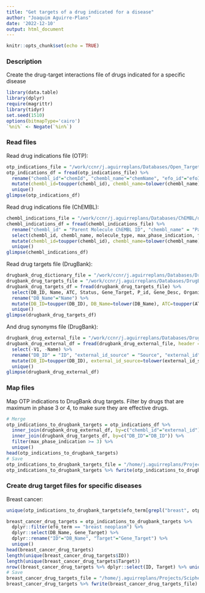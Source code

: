 ```yaml
---
title: "Get targets of a drug indicated for a disease"
author: "Joaquim Aguirre-Plans"
date: '2022-12-10'
output: html_document
---
```


```r
knitr::opts_chunk$set(echo = TRUE)
```

### Description

Create the drug-target interactions file of drugs indicated for a specific disease

```r
library(data.table)
library(dplyr)
require(magrittr)
library(tidyr)
set.seed(1510)
options(bitmapType='cairo')
`%ni%` <- Negate(`%in%`)
```

### Read files

Read drug indications file (OTP):

```r
otp_indications_file = "/work/ccnr/j.aguirreplans/Databases/Open_Targets_Platform/data/out/drug_disease_v2.csv"
otp_indications_df = fread(otp_indications_file) %>%
  rename("chembl_id"="chemId", "chembl_name"="chemName", "efo_id"="efoId", "efo_term"="efoName", "max_phase_indication" = "maxPhaseForIndication") %>%
  mutate(chembl_id=toupper(chembl_id), chembl_name=tolower(chembl_name), efo_id=toupper(efo_id), efo_term=tolower(efo_term)) %>%
  unique()
glimpse(otp_indications_df)
```

Read drug indications file (ChEMBL):

```r
chembl_indications_file = "/work/ccnr/j.aguirreplans/Databases/ChEMBL/data/raw/chembl_indications.csv"
chembl_indications_df = fread(chembl_indications_file) %>% 
  rename("chembl_id" = "Parent Molecule ChEMBL ID", "chembl_name" = "Parent Molecule Name", "molecule_type" = "Parent Molecule Type", "max_phase_indication" = "Max Phase for Indication", "first_approval" = "First Approval", "mesh_id" = "MESH ID", "mesh_heading" = "MESH Heading", "efo_id" = "EFO IDs", "efo_term" = "EFO Terms") %>% 
  select(chembl_id, chembl_name, molecule_type, max_phase_indication, first_approval, mesh_id, mesh_heading, efo_id, efo_term) %>%
  mutate(chembl_id=toupper(chembl_id), chembl_name=tolower(chembl_name), molecule_type=tolower(molecule_type), mesh_id=toupper(mesh_id), mesh_heading=tolower(mesh_heading), efo_term=tolower(efo_term)) %>%
  unique()
glimpse(chembl_indications_df)
```

Read drug targets file (DrugBank):

```r
drugbank_drug_dictionary_file = "/work/ccnr/j.aguirreplans/Databases/DrugBank/data/out/DB_Drug_Dictionary_v5.1.9.csv"
drugbank_drug_targets_file = "/work/ccnr/j.aguirreplans/Databases/DrugBank/data/out/DB_Drug_Targets_v5.1.9.csv"
drugbank_drug_targets_df = fread(drugbank_drug_targets_file) %>% 
  select(DB_ID, Name, ATC, Status, Gene_Target, P_id, Gene_Desc, Organism, Type, Known_Action, Mech_Of_Action) %>% 
  rename("DB_Name"="Name") %>%
  mutate(DB_ID=toupper(DB_ID), DB_Name=tolower(DB_Name), ATC=toupper(ATC), Status=tolower(Status), Gene_Target=toupper(Gene_Target), Gene_Desc=tolower(Gene_Desc), Organism=tolower(Organism), Type=tolower(Type), Known_Action=tolower(Known_Action), Mech_Of_Action=tolower(Mech_Of_Action)) %>%
  unique()
glimpse(drugbank_drug_targets_df)
```

And drug synonyms file (DrugBank):

```r
drugbank_drug_external_file = "/work/ccnr/j.aguirreplans/Databases/DrugBank/data/out/DB_Drug_External_ID_v5.1.9.csv"
drugbank_drug_external_df = fread(drugbank_drug_external_file, header = TRUE) %>% 
  select(-V1, -Name) %>%
  rename("DB_ID" = "ID", "external_id_source" = "Source", "external_id" = "ID_external") %>%
  mutate(DB_ID=toupper(DB_ID), external_id_source=tolower(external_id_source), external_id=toupper(external_id)) %>%
  unique()
glimpse(drugbank_drug_external_df)
```

### Map files

Map OTP indications to DrugBank drug targets. Filter by drugs that are maximum in phase 3 or 4, to make sure they are effective drugs.

```r
# Merge
otp_indications_to_drugbank_targets = otp_indications_df %>% 
  inner_join(drugbank_drug_external_df, by=c("chembl_id"="external_id")) %>% 
  inner_join(drugbank_drug_targets_df, by=c("DB_ID"="DB_ID")) %>%
  filter(max_phase_indication >= 3) %>% 
  unique()
head(otp_indications_to_drugbank_targets)
# Save
otp_indications_to_drugbank_targets_file = "/home/j.aguirreplans/Projects/Scipher/SampleSize/data/drug_targets/otp_indications_to_drugbank_targets.txt"
otp_indications_to_drugbank_targets %>% fwrite(otp_indications_to_drugbank_targets_file)
```

### Create drug target files for specific diseases

Breast cancer:

```r
unique(otp_indications_to_drugbank_targets$efo_term[grepl("breast", otp_indications_to_drugbank_targets$efo_term)])
```

```r
breast_cancer_drug_targets = otp_indications_to_drugbank_targets %>%
  dplyr::filter(efo_term == "breast neoplasm") %>%
  dplyr::select(DB_Name, Gene_Target) %>%
  dplyr::rename("ID"="DB_Name", "Target"="Gene_Target") %>%
  unique()
head(breast_cancer_drug_targets)
length(unique(breast_cancer_drug_targets$ID))
length(unique(breast_cancer_drug_targets$Target))
nrow((breast_cancer_drug_targets %>% dplyr::select(ID, Target) %>% unique()))
# Save
breast_cancer_drug_targets_file = "/home/j.aguirreplans/Projects/Scipher/SampleSize/data/drug_targets/drugbank_targets_breast.neoplasm.txt"
breast_cancer_drug_targets %>% fwrite(breast_cancer_drug_targets_file)
```


